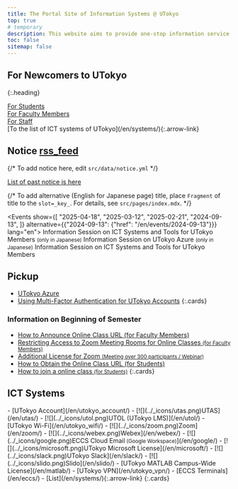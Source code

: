 ```yaml
---
title: The Portal Site of Information Systems @ UTokyo
top: true
# temporary
description: This website aims to provide one-stop information service about information systems in the University of Tokyo.
toc: false
sitemap: false
---
```




<Emergency />

## For Newcomers to UTokyo
{:.heading}

<div class="largecards">
  <div class="largecards__card">
    <a href="/en/oc/"><MaterialIcon icon="groups" /><span class="title">For Students</span></a>
  </div>
  <div class="largecards__card">
    <a href="/en/faculty_members/"><FontAwesomeIcon icon="chalkboard-user" /><span class="title">For Faculty Members</span></a>
  </div>
  <div class="largecards__card">
    <a href="/en/staff_members/"><MaterialIcon icon="badge" /><span class="title">For Staff</span></a>
  </div>
</div>

<div class="systems-link">[To the list of ICT systems of UTokyo](/en/systems/){:.arrow-link}</div>

<div class="container">
<div class="container__column">

## Notice <a href="/en/notice/rss/" class="rss_icon" title="RSS">rss_feed</a>

{/* To add notice here, edit `src/data/notice.yml` */}

<Notice lang="en" strip localize />

[List of past notice is here](/en/notice/)

</div>
<div class="container__column">

{/*
  To add alternative (English for Japanese page) title,
  place `Fragment` of title to the `slot=_key_`.
  For details, see `src/pages/index.mdx`.
*/}

<Events show={[
  "2025-04-18",
  "2025-03-12",
  "2025-02-21",
  "2024-09-13",
]} alternative={{"2024-09-13": {"href": "/en/events/2024-09-13"}}} lang="en">
<Fragment slot="2025-03-12">Information Session on ICT Systems and Tools for UTokyo Members <small>(only in Japanese)</small></Fragment>
<Fragment slot="2025-02-21">Information Session on UTokyo Azure <small>(only in Japanese)</small></Fragment>
<Fragment slot="2024-09-13">Information Session on ICT Systems and Tools for UTokyo Members</Fragment>
</Events>

## Pickup

- [UTokyo Azure](/en/research_computing/utokyo_azure/)
- [Using Multi-Factor Authentication for UTokyo Accounts](/en/utokyo_account/mfa/)
{:.cards}

### Information on Beginning of Semester

- [How to Announce Online Class URL (for Faculty Members)](/en/faculty_members/url/)
- [Restricting Access to Zoom Meeting Rooms for Online Classes <small>(for Faculty Members)</small>](/en/faculty_members/zoom_access_control/)
- [Additional License for Zoom <small>(Meeting over 300 participants / Webinar)</small>](/en/zoom/license/)
- [How to Obtain the Online Class URL (for Students)](/en/oc/url/)
- [How to join a online class <small>(for Students)</small>](/en/oc/join/)
{:.cards}

</div>
</div>

## ICT Systems

<div class="top__systems">
  - [<MaterialIcon icon="person" />UTokyo Account](/en/utokyo_account/)
  - [![](../_icons/utas.png)UTAS](/en/utas/)
  - [![](../_icons/utol.png)UTOL (UTokyo LMS)](/en/utol/)
  - [<MaterialIcon icon="wifi" />UTokyo Wi-Fi](/en/utokyo_wifi/)
  - [![](../_icons/zoom.png)Zoom](/en/zoom/)
  - [![](../_icons/webex.png)Webex](/en/webex/)
  - [![](../_icons/google.png)ECCS Cloud Email<small> (Google Workspace)</small>](/en/google/)
  - [![](../_icons/microsoft.png)UTokyo Microsoft License](/en/microsoft/)
  - [![](../_icons/slack.png)UTokyo Slack](/en/slack/)
  - [![](../_icons/slido.png)Slido](/en/slido/)
  - [<MaterialIcon icon="bar_chart" />UTokyo MATLAB Campus-Wide License](/en/matlab/)
  - [<MaterialIcon icon="vpn_lock" />UTokyo VPN](/en/utokyo_vpn/)
  - [<MaterialIcon icon="computer" />ECCS Terminals](/en/eccs/)
  - [List](/en/systems/){:.arrow-link}
  {:.cards}
</div>
